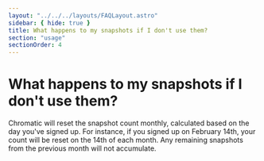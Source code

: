 ```yaml
---
layout: "../../../layouts/FAQLayout.astro"
sidebar: { hide: true }
title: What happens to my snapshots if I don't use them?
section: "usage"
sectionOrder: 4
---
```


# What happens to my snapshots if I don't use them?

Chromatic will reset the snapshot count monthly, calculated based on the day you've signed up. For instance, if you signed up on February 14th, your count will be reset on the 14th of each month. Any remaining snapshots from the previous month will not accumulate.
